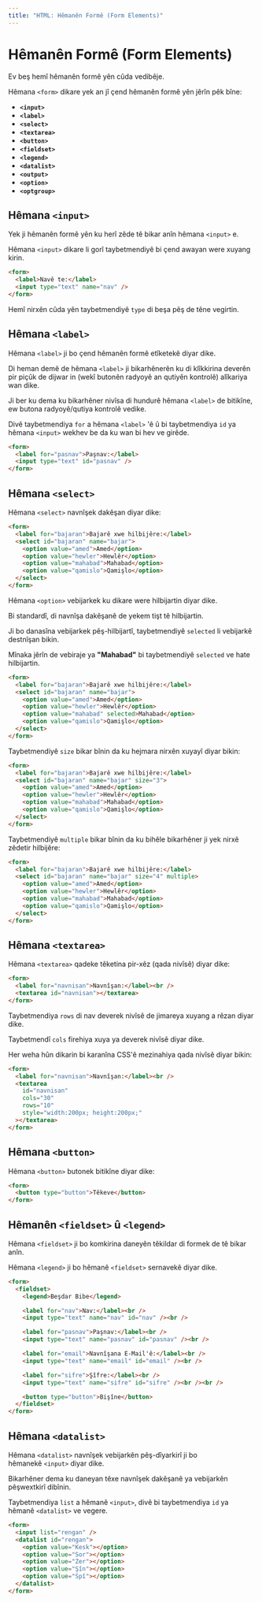 ```yaml
---
title: "HTML: Hêmanên Formê (Form Elements)"
---
```


# **Hêmanên Formê (Form Elements)**

Ev beş hemî hêmanên formê yên cûda vedibêje.

Hêmana `<form>` dikare yek an jî çend hêmanên formê yên jêrîn pêk bîne:

- **`<input>`**
- **`<label>`**
- **`<select>`**
- **`<textarea>`**
- **`<button>`**
- **`<fieldset>`**
- **`<legend>`**
- **`<datalist>`**
- **`<output>`**
- **`<option>`**
- **`<optgroup>`**

## **Hêmana `<input>`**

Yek ji hêmanên formê yên ku herî zêde tê bikar anîn hêmana `<input>` e.

Hêmana `<input>` dikare li gorî taybetmendiyê bi çend awayan were xuyang kirin.

```html copy showLineNumbers
<form>
  <label>Navê te:</label>
  <input type="text" name="nav" />
</form>
```

Hemî nirxên cûda yên taybetmendiyê `type` di beşa pêş de têne vegirtin.

## **Hêmana `<label>`**

Hêmana `<label>` ji bo çend hêmanên formê etîketekê diyar dike.

Di heman demê de hêmana `<label>` ji bikarhênerên ku di klîkkirina deverên pir piçûk de dijwar in (wekî butonên radyoyê an qutiyên kontrolê) alîkariya wan dike.

Ji ber ku dema ku bikarhêner nivîsa di hundurê hêmana `<label>` de bitikîne, ew butona radyoyê/qutiya kontrolê vedike.

Divê taybetmendiya `for` a hêmana `<label>` 'ê û bi taybetmendiya `id` ya hêmana `<input>` wekhev be da ku wan bi hev ve girêde.

```html copy showLineNumbers
<form>
  <label for="pasnav">Paşnav:</label>
  <input type="text" id="pasnav" />
</form>
```

## **Hêmana `<select>`**

Hêmana `<select>` navnîşek dakêşan diyar dike:

```html copy showLineNumbers
<form>
  <label for="bajaran">Bajarê xwe hilbijêre:</label>
  <select id="bajaran" name="bajar">
    <option value="amed">Amed</option>
    <option value="hewler">Hewlêr</option>
    <option value="mahabad">Mahabad</option>
    <option value="qamislo">Qamişlo</option>
  </select>
</form>
```

Hêmana `<option>` vebijarkek ku dikare were hilbijartin diyar dike.

Bi standardî, di navnîşa dakêşanê de yekem tişt tê hilbijartin.

Ji bo danasîna vebijarkek pêş-hilbijartî, taybetmendiyê `selected` li vebijarkê destnîşan bikin.

Mînaka jêrîn de vebiraje ya **"Mahabad"** bi taybetmendiyê `selected` ve hate hilbijartin.

```html copy showLineNumbers
<form>
  <label for="bajaran">Bajarê xwe hilbijêre:</label>
  <select id="bajaran" name="bajar">
    <option value="amed">Amed</option>
    <option value="hewler">Hewlêr</option>
    <option value="mahabad" selected>Mahabad</option>
    <option value="qamislo">Qamişlo</option>
  </select>
</form>
```

Taybetmendiyê `size` bikar bînin da ku hejmara nirxên xuyayî diyar bikin:

```html copy showLineNumbers
<form>
  <label for="bajaran">Bajarê xwe hilbijêre:</label>
  <select id="bajaran" name="bajar" size="3">
    <option value="amed">Amed</option>
    <option value="hewler">Hewlêr</option>
    <option value="mahabad">Mahabad</option>
    <option value="qamislo">Qamişlo</option>
  </select>
</form>
```

Taybetmendiyê `multiple` bikar bînin da ku bihêle bikarhêner ji yek nirxê zêdetir hilbijêre:

```html copy showLineNumbers
<form>
  <label for="bajaran">Bajarê xwe hilbijêre:</label>
  <select id="bajaran" name="bajar" size="4" multiple>
    <option value="amed">Amed</option>
    <option value="hewler">Hewlêr</option>
    <option value="mahabad">Mahabad</option>
    <option value="qamislo">Qamişlo</option>
  </select>
</form>
```

## **Hêmana `<textarea>`**

Hêmana `<textarea>` qadeke têketina pir-xêz (qada nivîsê) diyar dike:

```html copy showLineNumbers
<form>
  <label for="navnisan">Navnîşan:</label><br />
  <textarea id="navnisan"></textarea>
</form>
```

Taybetmendiya `rows` di nav deverek nivîsê de jimareya xuyang a rêzan diyar dike.

Taybetmendî `cols` firehiya xuya ya deverek nivîsê diyar dike.

Her weha hûn dikarin bi karanîna CSS'ê mezinahiya qada nivîsê diyar bikin:

```html copy showLineNumbers
<form>
  <label for="navnisan">Navnîşan:</label><br />
  <textarea
    id="navnisan"
    cols="30"
    rows="10"
    style="width:200px; height:200px;"
  ></textarea>
</form>
```

## **Hêmana `<button>`**

Hêmana `<button>` butonek bitikîne diyar dike:

```html copy showLineNumbers
<form>
  <button type="button">Têkeve</button>
</form>
```

## **Hêmanên `<fieldset>` û `<legend>`**

Hêmana `<fieldset>` ji bo komkirina daneyên têkildar di formek de tê bikar anîn.

Hêmana `<legend>` ji bo hêmanê `<fieldset>` sernavekê diyar dike.

```html copy showLineNumbers
<form>
  <fieldset>
    <legend>Beşdar Bibe</legend>

    <label for="nav">Nav:</label><br />
    <input type="text" name="nav" id="nav" /><br />

    <label for="pasnav">Paşnav:</label><br />
    <input type="text" name="pasnav" id="pasnav" /><br />

    <label for="email">Navnîşana E-Mail'ê:</label><br />
    <input type="text" name="email" id="email" /><br />

    <label for="sifre">Şîfre:</label><br />
    <input type="text" name="sifre" id="sifre" /><br /><br />

    <button type="button">Bişîne</button>
  </fieldset>
</form>
```

## **Hêmana `<datalist>`**

Hêmana `<datalist>` navnîşek vebijarkên pêş-dîyarkirî ji bo hêmanekê `<input>` diyar dike.

Bikarhêner dema ku daneyan têxe navnîşek dakêşanê ya vebijarkên pêşwextkirî dibînin.

Taybetmendiya `list` a hêmanê `<input>`, divê bi taybetmendiya `id` ya hêmanê `<datalist>` ve vegere.

```html copy showLineNumbers
<form>
  <input list="rengan" />
  <datalist id="rengan">
    <option value="Kesk"></option>
    <option value="Sor"></option>
    <option value="Zer"></option>
    <option value="Şîn"></option>
    <option value="Spî"></option>
  </datalist>
</form>
```
